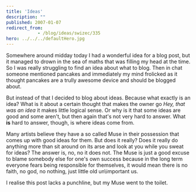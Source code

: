 ```yaml
---
title: 'Ideas'
description: ""
published: 2007-01-07
redirect_from: 
            - /blog/ideas/swizec/335
hero: ../../../defaultHero.jpg
---
```

Somewhere around midday today I had a wonderful idea for a blog post, but it managed to drown in the sea of maths that was filling my head at the time. So I was really struggling to find an idea about what to blog. Then in chat someone mentioned pancakes and immediately my mind frolicked as it thought pancakes are a trully awesome device and should be blogged about.

But instead of that I decided to blog about ideas. Because what exactly is an idea? What is it about a certain thought that makes the owner go _Hey, that was an idea_ it makes little logical sense. Or why is it that some ideas are good and some aren't, but then again that's not very hard to answer. What **is** hard to answer, though, is where ideas come from.

Many artists believe they have a so called Muse in their possession that comes up with good ideas for them. But does it really? Does it really do anything more than sit around on its arse and look at you while you sweat for ideas? The answer is, no, no it does not. The Muse is just a good excuse to blame somebody else for one's own success because in the long term everyone fears being responsible for themselves, it would mean there is no faith, no god, no nothing, just little old un\\important us.

I realise this post lacks a punchline, but my Muse went to the toilet.